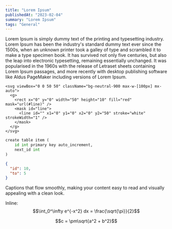 ```yaml
---
title: "Lorem Ipsum"
publishedAt: "2023-02-04"
summary: "Lorem Ipsum"
tags: "General"
---
```


Lorem Ipsum is simply dummy text of the printing and typesetting industry. Lorem Ipsum has been the industry's standard dummy text ever since the 1500s, when an unknown printer took a galley of type and scrambled it to make a type specimen book. It has survived not only five centuries, but also the leap into electronic typesetting, remaining essentially unchanged. It was popularised in the 1960s with the release of Letraset sheets containing Lorem Ipsum passages, and more recently with desktop publishing software like Aldus PageMaker including versions of Lorem Ipsum.

```
<svg viewBox="0 0 50 50" className="bg-neutral-900 max-w-[100px] mx-auto">
  <g>
    <rect x="0" y="0" width="50" height="10" fill="red" mask="url(#line)" />
    <mask id="line">
      <line id="" x1="0" y1="0" x2="0" y2="50" stroke="white" strokeWidth="1" />
    </mask>
  </g>
</svg>
```

```py
create table item (
    id int primary key auto_increment,
    next_id int
)
```

```json
{
  "id": 10,
  "to": 5
}
```

<StaticTweet id="1617979122625712128" />

<Caption>
  Captions that flow smoothly, making your content easy to read and visually
  appealing with a clean look.
</Caption>

Inline: $$\int_0^\infty e^{-x^2} dx = \frac{\sqrt{\pi}}{2}$$

```math
c = \pm\sqrt{a^2 + b^2}
```

<YouTube videoId="wXhTHyIgQ_U" />
